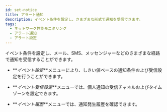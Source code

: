 ```yaml
---
id: set-notice
title: アラート通知
description: イベント条件を設定し、さまざまな形式で通知を受信できます。
tags:
  - ネットワーク性能モニタリング
  - アラート通知
  - アラート設定
---
```


イベント条件を設定し、メール、SMS、メッセンジャーなどのさまざまな経路で通知を受信することができます。

- **_イベント設定_**メニューにより、しきい値ベースの通知条件および受信設定を行うことができます。

- **_イベント受信設定_**メニューでは、個人通知の受信チャネルおよびタイムゾーンを設定できます。

- **_イベント履歴_**メニューでは、通知発生履歴を確認できます。


<Notecommonsetnotice />
